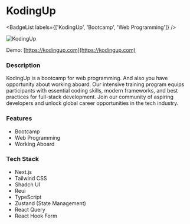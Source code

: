 
# KodingUp
<BadgeList labels={['KodingUp', 'Bootcamp', 'Web Programming']} />

![KodingUp](/static/project/kodingup.webp)

Demo: 
[https://kodingup.com](https://kodingup.com)

### Description
KodingUp is a bootcamp for web programming. And also you have opportunity about working aboard. Our intensive training program equips participants with essential coding skills, modern frameworks, and best practices for full-stack development. Join our community of aspiring developers and unlock global career opportunities in the tech industry.

### Features
- Bootcamp
- Web Programming
- Working Aboard

### Tech Stack
- Next.js
- Tailwind CSS
- Shadcn UI
- Reui
- TypeScript
- Zustand (State Management)
- React Query
- React Hook Form

